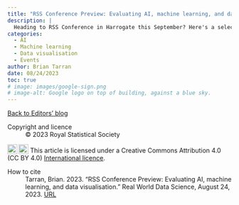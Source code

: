 ```yaml
---
title: "RSS Conference Preview: Evaluating AI, machine learning, and data visualisation"
description: |
  Heading to RSS Conference in Harrogate this September? Here's a selection of sessions to add to your  schedule.
categories:
  - AI
  - Machine learning
  - Data visualisation
  - Events
author: Brian Tarran
date: 08/24/2023
toc: true
# image: images/google-sign.png
# image-alt: Google logo on top of building, against a blue sky.
---
```





::: {.article-btn}
[Back to Editors' blog](/viewpoints/editors-blog/index.qmd)
:::

::: {.further-info}
::: grid
::: {.g-col-12 .g-col-md-6}
Copyright and licence
: &copy; 2023 Royal Statistical Society

<a href="http://creativecommons.org/licenses/by/4.0/?ref=chooser-v1" target="_blank" rel="license noopener noreferrer" style="display:inline-block;"> <img style="height:22px!important;vertical-align:text-bottom;" src="https://mirrors.creativecommons.org/presskit/icons/cc.svg?ref=chooser-v1"><img style="height:22px!important;margin-left:3px;vertical-align:text-bottom;" src="https://mirrors.creativecommons.org/presskit/icons/by.svg?ref=chooser-v1"></a> This article is licensed under a Creative Commons Attribution 4.0 (CC BY 4.0) <a href="http://creativecommons.org/licenses/by/4.0/?ref=chooser-v1" target="_blank" rel="license noopener noreferrer" style="display:inline-block;"> International licence</a>.

:::

::: {.g-col-12 .g-col-md-6}
How to cite
: Tarran, Brian. 2023. "RSS Conference Preview: Evaluating AI, machine learning, and data visualisation." Real World Data Science, August 24, 2023. [URL](https://realworlddatascience.net/viewpoints/editors-blog/posts/2023/08/24/rss-conference.html)
:::
:::
:::